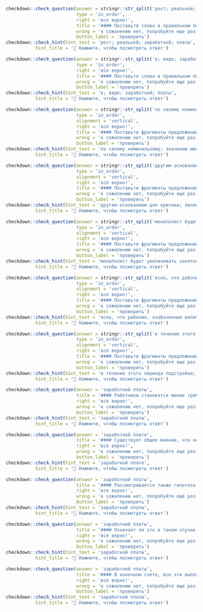 
```r
checkdown::check_question(answer = stringr::str_split('рост; реальной; заработной; платы', '; ') |> unlist(), 
                          type = 'in_order',
                          right = 'все верно!',
                          title = '#### Поставьте слова в правильном порядке:',
                          wrong = 'к сожалению нет, попробуйте еще раз...',
                          button_label = 'проверить')
checkdown::check_hint(hint_text = 'рост; реальной; заработной; платы',
           hint_title = '🔎 Нажмите, чтобы посмотреть ответ')
```

```r
checkdown::check_question(answer = stringr::str_split('в; виде; заработной; платы', '; ') |> unlist(), 
                          type = 'in_order',
                          right = 'все верно!',
                          title = '#### Поставьте слова в правильном порядке:',
                          wrong = 'к сожалению нет, попробуйте еще раз...',
                          button_label = 'проверить')
checkdown::check_hint(hint_text = 'в; виде; заработной; платы',
           hint_title = '🔎 Нажмите, чтобы посмотреть ответ')
```

```r
checkdown::check_question(answer = stringr::str_split('по своему номинальному; значению минимальная заработная; плата неуклонно росла; в течение последних 60 лет', '; ') |> unlist(), 
                          type = 'in_order',
                          alignment = 'vertical',
                          right = 'все верно!',
                          title = '#### Поставьте фрагменты предложений в правильном порядке:',
                          wrong = 'к сожалению нет, попробуйте еще раз...',
                          button_label = 'проверить')
checkdown::check_hint(hint_text = 'по своему номинальному; значению минимальная заработная; плата неуклонно росла; в течение последних 60 лет',
           hint_title = '🔎 Нажмите, чтобы посмотреть ответ')
```

```r
checkdown::check_question(answer = stringr::str_split('другим основанием для критики; является тот факт, что; минимум заработной платы мало; влияет на снижение уровня бедности', '; ') |> unlist(), 
                          type = 'in_order',
                          alignment = 'vertical',
                          right = 'все верно!',
                          title = '#### Поставьте фрагменты предложений в правильном порядке:',
                          wrong = 'к сожалению нет, попробуйте еще раз...',
                          button_label = 'проверить')
checkdown::check_hint(hint_text = 'другим основанием для критики; является тот факт, что; минимум заработной платы мало; влияет на снижение уровня бедности',
           hint_title = '🔎 Нажмите, чтобы посмотреть ответ')
```

```r
checkdown::check_question(answer = stringr::str_split('монополист будет увеличивать занятость до тех; пор, пока предельный продукт труда -; в данном случае единственного используемого им; переменного фактора - не сравняется с конкурентной ставкой заработной платы', '; ') |> unlist(), 
                          type = 'in_order',
                          alignment = 'vertical',
                          right = 'все верно!',
                          title = '#### Поставьте фрагменты предложений в правильном порядке:',
                          wrong = 'к сожалению нет, попробуйте еще раз...',
                          button_label = 'проверить')
checkdown::check_hint(hint_text = 'монополист будет увеличивать занятость до тех; пор, пока предельный продукт труда -; в данном случае единственного используемого им; переменного фактора - не сравняется с конкурентной ставкой заработной платы',
           hint_title = '🔎 Нажмите, чтобы посмотреть ответ')
```

```r
checkdown::check_question(answer = stringr::str_split('ясно, что рабочие, озабоченные величиной реальной заработной; платы, хотят, чтобы номинальная зарплата полностью учитывала; инфляцию, которую они ожидают в период между; моментом установления уровня заработной платы и моментом ее фактической выплаты', '; ') |> unlist(), 
                          type = 'in_order',
                          alignment = 'vertical',
                          right = 'все верно!',
                          title = '#### Поставьте фрагменты предложений в правильном порядке:',
                          wrong = 'к сожалению нет, попробуйте еще раз...',
                          button_label = 'проверить')
checkdown::check_hint(hint_text = 'ясно, что рабочие, озабоченные величиной реальной заработной; платы, хотят, чтобы номинальная зарплата полностью учитывала; инфляцию, которую они ожидают в период между; моментом установления уровня заработной платы и моментом ее фактической выплаты',
           hint_title = '🔎 Нажмите, чтобы посмотреть ответ')
```

```r
checkdown::check_question(answer = stringr::str_split('в течение этого периода подстройки; работники продолжают требовать повышения заработной; платы, что уже не соответствует; новым, более низким темпам роста производительности', '; ') |> unlist(), 
                          type = 'in_order',
                          alignment = 'vertical',
                          right = 'все верно!',
                          title = '#### Поставьте фрагменты предложений в правильном порядке:',
                          wrong = 'к сожалению нет, попробуйте еще раз...',
                          button_label = 'проверить')
checkdown::check_hint(hint_text = 'в течение этого периода подстройки; работники продолжают требовать повышения заработной; платы, что уже не соответствует; новым, более низким темпам роста производительности',
           hint_title = '🔎 Нажмите, чтобы посмотреть ответ')
```

```r
checkdown::check_question(answer = 'заработной платы', 
                          title = '#### Работники становятся менее требовательными в отношении ____________ (**заработный, плата**) только в условиях высокой безработицы.',
                          right = 'все верно!', 
                          wrong = 'к сожалению нет, попробуйте еще раз...',
                          button_label = 'проверить')
checkdown::check_hint(hint_text = 'заработной платы',
           hint_title = '🔎 Нажмите, чтобы посмотреть ответ')                          
```

```r
checkdown::check_question(answer = 'заработной плате', 
                          title = '#### Существует общее мнение, что основным фактором роста заработной платы высококвалифицированных работников по отношению к ____________ (**заработный, плата**) низкоквалифицированных работников является постоянный рост спроса на высококвалифицированный персонал по отношению к спросу на низкоквалифицированный.',
                          right = 'все верно!', 
                          wrong = 'к сожалению нет, попробуйте еще раз...',
                          button_label = 'проверить')
checkdown::check_hint(hint_text = 'заработной плате',
           hint_title = '🔎 Нажмите, чтобы посмотреть ответ')                          
```

```r
checkdown::check_question(answer = 'заработной платы', 
                          title = '#### Рассматривается также гипотеза о единой ставке номинальной ____________ (**заработный, плата**) в экономике.',
                          right = 'все верно!', 
                          wrong = 'к сожалению нет, попробуйте еще раз...',
                          button_label = 'проверить')
checkdown::check_hint(hint_text = 'заработной платы',
           hint_title = '🔎 Нажмите, чтобы посмотреть ответ')                          
```

```r
checkdown::check_question(answer = 'заработной платы', 
                          title = '#### Означает ли это в таком случае, что досуг является «товаром Гиффена»? Ответ должен быть отрицательным, так как в случае спроса на досуг увеличение цены (т. е. повышение ____________ (**заработный, плата**)) применимо не только к тому, что покупает покупатель, но и к тому, что он продает, т. е. к его труду.',
                          right = 'все верно!', 
                          wrong = 'к сожалению нет, попробуйте еще раз...',
                          button_label = 'проверить')
checkdown::check_hint(hint_text = 'заработной платы',
           hint_title = '🔎 Нажмите, чтобы посмотреть ответ')                          
```

```r
checkdown::check_question(answer = 'заработной платы', 
                          title = '#### В конечном счете, все эти выплаты получают потребители в форме ____________ (**заработная, плата**) рабочих и служащих, дивидендов или процентных выплат.',
                          right = 'все верно!', 
                          wrong = 'к сожалению нет, попробуйте еще раз...',
                          button_label = 'проверить')
checkdown::check_hint(hint_text = 'заработной платы',
           hint_title = '🔎 Нажмите, чтобы посмотреть ответ')                          
```
